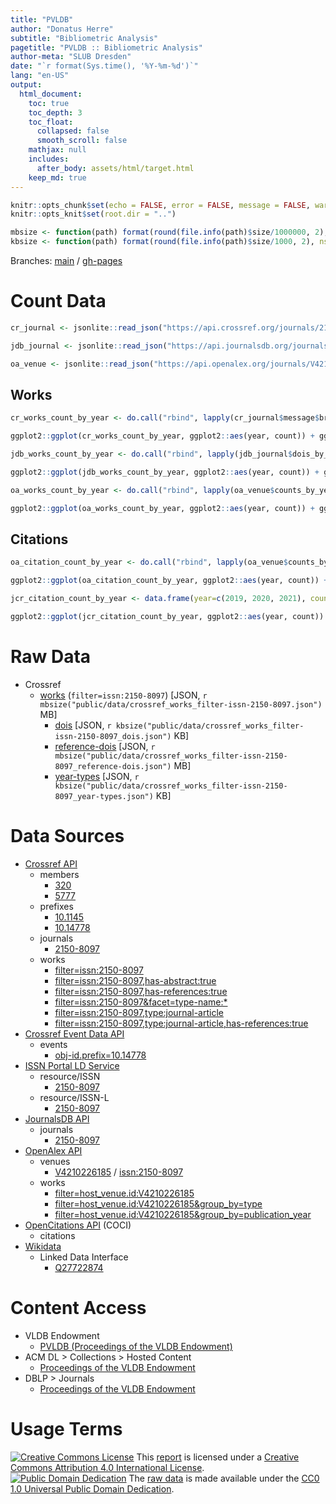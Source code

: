 ```yaml
---
title: "PVLDB"
author: "Donatus Herre"
subtitle: "Bibliometric Analysis"
pagetitle: "PVLDB :: Bibliometric Analysis"
author-meta: "SLUB Dresden"
date: "`r format(Sys.time(), '%Y-%m-%d')`"
lang: "en-US"
output:
  html_document:
    toc: true
    toc_depth: 3
    toc_float:
      collapsed: false
      smooth_scroll: false
    mathjax: null
    includes:
      after_body: assets/html/target.html
    keep_md: true
---
```


```r
knitr::opts_chunk$set(echo = FALSE, error = FALSE, message = FALSE, warning = FALSE)
knitr::opts_knit$set(root.dir = "..")
```

```r
mbsize <- function(path) format(round(file.info(path)$size/1000000, 2), nsmall=2)
kbsize <- function(path) format(round(file.info(path)$size/1000, 2), nsmall=2)
```

Branches: [main](https://github.com/herreio/pvldb/tree/main) / [gh-pages](https://github.com/herreio/pvldb/tree/gh-pages)

# Count Data

```r
cr_journal <- jsonlite::read_json("https://api.crossref.org/journals/2150-8097?mailto=bibliometrie@slub-dresden.de")
```

```r
jdb_journal <- jsonlite::read_json("https://api.journalsdb.org/journals/2150-8097")
```

```r
oa_venue <- jsonlite::read_json("https://api.openalex.org/journals/V4210226185?mailto=bibliometrie@slub-dresden.de")
```

## Works

```r
cr_works_count_by_year <- do.call("rbind", lapply(cr_journal$message$breakdowns$`dois-by-issued-year`, function(x) data.frame(year=x[[1]], count=as.integer(x[[2]]))))
```

```r
ggplot2::ggplot(cr_works_count_by_year, ggplot2::aes(year, count)) + ggplot2::geom_col() + ggplot2::scale_x_continuous(breaks=cr_works_count_by_year$year) + ggplot2::ggtitle("PVLDB Works Count (Crossref)") + ggplot2::xlab("") + ggplot2::ylab("")
```

```r
jdb_works_count_by_year <- do.call("rbind", lapply(jdb_journal$dois_by_issued_year, function(x) data.frame(year=x[[1]], count=as.integer(x[[2]]))))
```

```r
ggplot2::ggplot(jdb_works_count_by_year, ggplot2::aes(year, count)) + ggplot2::geom_col() + ggplot2::scale_x_continuous(breaks=jdb_works_count_by_year$year) + ggplot2::ggtitle("PVLDB Works Count (JournalsDB)") + ggplot2::xlab("") + ggplot2::ylab("")
```

```r
oa_works_count_by_year <- do.call("rbind", lapply(oa_venue$counts_by_year, function(x) data.frame(year=x$year, count=as.integer(x$works_count))))
```

```r
ggplot2::ggplot(oa_works_count_by_year, ggplot2::aes(year, count)) + ggplot2::geom_col() + ggplot2::scale_x_continuous(breaks=oa_works_count_by_year$year) + ggplot2::ggtitle("PVLDB Works Count (OpenAlex)") + ggplot2::xlab("") + ggplot2::ylab("")
```

## Citations

```r
oa_citation_count_by_year <- do.call("rbind", lapply(oa_venue$counts_by_year, function(x) data.frame(year=x$year, count=as.integer(x$cited_by_count))))
```

```r
ggplot2::ggplot(oa_citation_count_by_year, ggplot2::aes(year, count)) + ggplot2::geom_col() + ggplot2::scale_x_continuous(breaks=oa_citation_count_by_year$year) + ggplot2::ggtitle("PVLDB Citations Count (OpenAlex)") + ggplot2::xlab("") + ggplot2::ylab("")
```

```r
jcr_citation_count_by_year <- data.frame(year=c(2019, 2020, 2021), count=c(7166, 7198, 10242))
```

```r
ggplot2::ggplot(jcr_citation_count_by_year, ggplot2::aes(year, count)) + ggplot2::geom_col() + ggplot2::scale_x_continuous(breaks=jcr_citation_count_by_year$year) + ggplot2::ggtitle("PVLDB Citations Count (2021 Journal Citation Reports © Clarivate, 2022)") + ggplot2::xlab("") + ggplot2::ylab("")
```

# Raw Data

- Crossref
  - [works](./data/crossref_works_filter-issn-2150-8097.json) (`filter=issn:2150-8097`) [JSON, `r mbsize("public/data/crossref_works_filter-issn-2150-8097.json")` MB]
    - [dois](./data/crossref_works_filter-issn-2150-8097_dois.json) [JSON, `r kbsize("public/data/crossref_works_filter-issn-2150-8097_dois.json")` KB]
    - [reference-dois](./data/crossref_works_filter-issn-2150-8097_reference-dois.json) [JSON, `r mbsize("public/data/crossref_works_filter-issn-2150-8097_reference-dois.json")` MB]
    - [year-types](./data/crossref_works_filter-issn-2150-8097_year-types.json) [JSON, `r kbsize("public/data/crossref_works_filter-issn-2150-8097_year-types.json")` KB]

# Data Sources

- [Crossref API](https://api.crossref.org)
  - members
    - [320](https://api.crossref.org/members/320?mailto=bibliometrie@slub-dresden.de)
    - [5777](https://api.crossref.org/members/5777?mailto=bibliometrie@slub-dresden.de)
  - prefixes
    - [10.1145](https://api.crossref.org/prefixes/10.1145?mailto=bibliometrie@slub-dresden.de)
    - [10.14778](https://api.crossref.org/prefixes/10.14778?mailto=bibliometrie@slub-dresden.de)
  - journals
    - [2150-8097](https://api.crossref.org/journals/2150-8097?mailto=bibliometrie@slub-dresden.de)
  - works
    - [filter=issn:2150-8097](https://api.crossref.org/works?filter=issn:2150-8097&mailto=bibliometrie@slub-dresden.de)
    - [filter=issn:2150-8097,has-abstract:true](https://api.crossref.org/works?filter=issn:2150-8097,has-abstract:true&mailto=bibliometrie@slub-dresden.de)
    - [filter=issn:2150-8097,has-references:true](https://api.crossref.org/works?filter=issn:2150-8097,has-references:true&mailto=bibliometrie@slub-dresden.de)
    - [filter=issn:2150-8097&facet=type-name:*](https://api.crossref.org/works?filter=issn:2150-8097&facet=type-name:*&rows=0&mailto=bibliometrie@slub-dresden.de)
    - [filter=issn:2150-8097,type:journal-article](https://api.crossref.org/works?filter=issn:2150-8097,type:journal-article&mailto=bibliometrie@slub-dresden.de)
    - [filter=issn:2150-8097,type:journal-article,has-references:true](https://api.crossref.org/works?filter=issn:2150-8097,type:journal-article,has-references:true&mailto=bibliometrie@slub-dresden.de)
- [Crossref Event Data API](https://www.eventdata.crossref.org/)
  - events
    - [obj-id.prefix=10.14778](https://api.eventdata.crossref.org/v1/events?obj-id.prefix=10.14778&mailto=bibliometrie@slub-dresden.de)
- [ISSN Portal LD Service](https://www.issn.org/understanding-the-issn/assignment-rules/issn-linked-data-application-profile/)
  - resource/ISSN
    - [2150-8097](https://portal.issn.org/resource/ISSN/2150-8097?format=json)
  - resource/ISSN-L
    - [2150-8097](https://portal.issn.org/resource/ISSN-L/2150-8097?format=json)
- [JournalsDB API](https://api.journalsdb.org/apidocs/)
  - journals
    - [2150-8097](https://api.journalsdb.org/journals/2150-8097)
- [OpenAlex API](https://docs.openalex.org/api)
  - venues
    - [V4210226185](https://api.openalex.org/journals/V4210226185?mailto=bibliometrie@slub-dresden.de) / [issn:2150-8097](https://api.openalex.org/journals/issn:2150-8097?mailto=bibliometrie@slub-dresden.de)
  - works
    - [filter=host_venue.id:V4210226185](https://api.openalex.org/works?filter=host_venue.id:V4210226185&mailto=bibliometrie@slub-dresden.de)
    - [filter=host_venue.id:V4210226185&group_by=type](https://api.openalex.org/works?filter=host_venue.id:V4210226185&group_by=type&mailto=bibliometrie@slub-dresden.de)
    - [filter=host_venue.id:V4210226185&group_by=publication_year](https://api.openalex.org/works?filter=host_venue.id:V4210226185&group_by=publication_year&mailto=bibliometrie@slub-dresden.de)
- [OpenCitations API](https://opencitations.net/index/coci/api/v1) (COCI)
  - citations
- [Wikidata](https://www.wikidata.org/wiki/Wikidata:Data_access)
  - Linked Data Interface
    - [Q27722874](https://www.wikidata.org/wiki/Special:EntityData/Q27722874.json)

# Content Access

- VLDB Endowment
  - [PVLDB (Proceedings of the VLDB Endowment)](https://vldb.org/pvldb/)
- ACM DL > Collections > Hosted Content
    - [Proceedings of the VLDB Endowment](https://dl.acm.org/journal/pvldb)
- DBLP > Journals
    - [Proceedings of the VLDB Endowment](https://dblp.org/db/journals/pvldb/)

# Usage Terms

[![Creative Commons License](https://mirrors.creativecommons.org/presskit/buttons/80x15/svg/by.svg)](http://creativecommons.org/licenses/by/4.0/) This [report](#) is licensed under a [Creative Commons Attribution 4.0 International License](./LICENSE).  
[![Public Domain Dedication](https://mirrors.creativecommons.org/presskit/buttons/80x15/svg/cc-zero.svg)](https://creativecommons.org/publicdomain/zero/1.0/) The [raw data](#raw-data) is made available under the [CC0 1.0 Universal Public Domain Dedication](./data/LICENSE).
